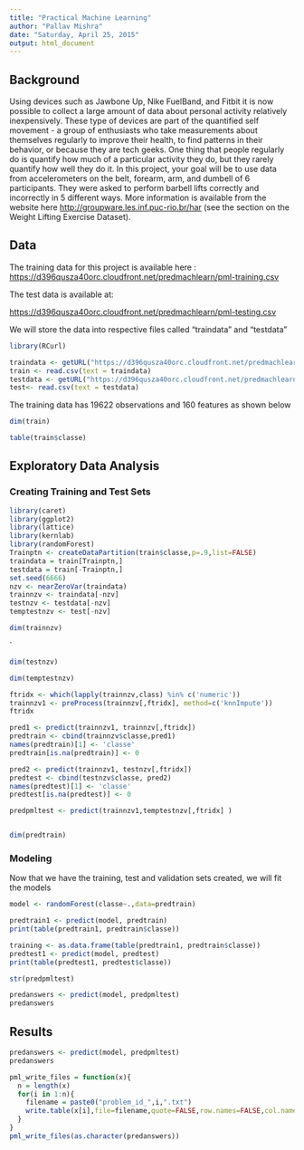 ```yaml
---
title: "Practical Machine Learning"
author: "Pallav Mishra"
date: "Saturday, April 25, 2015"
output: html_document
---
```

## Background 
Using devices such as Jawbone Up, Nike FuelBand, and Fitbit it is now possible to collect a large amount of data about personal activity relatively inexpensively. These type of devices are part of the quantified self movement - a group of enthusiasts who take measurements about themselves regularly to improve their health, to find patterns in their behavior, or because they are tech geeks. One thing that people regularly do is quantify how much of a particular activity they do, but they rarely quantify how well they do it. In this project, your goal will be to use data from accelerometers on the belt, forearm, arm, and dumbell of 6 participants. They were asked to perform barbell lifts correctly and incorrectly in 5 different ways. More information is available from the website here <http://groupware.les.inf.puc-rio.br/har> (see the section on the Weight Lifting Exercise Dataset).

## Data

The training data for this project is available here : <https://d396qusza40orc.cloudfront.net/predmachlearn/pml-training.csv>

The test data is available at:

<https://d396qusza40orc.cloudfront.net/predmachlearn/pml-testing.csv>

We will store the data into respective files called "traindata" and "testdata"

```r
library(RCurl)

traindata <- getURL("https://d396qusza40orc.cloudfront.net/predmachlearn/pml-training.csv", ssl.verifypeer=0L, followlocation=1L)
train <- read.csv(text = traindata)
testdata <- getURL("https://d396qusza40orc.cloudfront.net/predmachlearn/pml-testing.csv", ssl.verifypeer=0L, followlocation=1L)
test<- read.csv(text = testdata)

```

The training data has 19622 observations and 160 features as shown below

```r
dim(train)
```

```r
table(train$classe)
```

## Exploratory Data Analysis
### Creating Training and Test Sets

```r
library(caret)
library(ggplot2)
library(lattice)
library(kernlab)
library(randomForest)
Trainptn <- createDataPartition(train$classe,p=.9,list=FALSE)
traindata = train[Trainptn,]
testdata = train[-Trainptn,]
set.seed(6666)
nzv <- nearZeroVar(traindata)
trainnzv <- traindata[-nzv]
testnzv <- testdata[-nzv]
temptestnzv <- test[-nzv]

dim(trainnzv)
```
`
```r
dim(testnzv)
```

```r
dim(temptestnzv)
```

```r
ftridx <- which(lapply(trainnzv,class) %in% c('numeric'))
trainnzv1 <- preProcess(trainnzv[,ftridx], method=c('knnImpute'))
ftridx
```

```r
pred1 <- predict(trainnzv1, trainnzv[,ftridx])
predtrain <- cbind(trainnzv$classe,pred1)
names(predtrain)[1] <- 'classe'
predtrain[is.na(predtrain)] <- 0

pred2 <- predict(trainnzv1, testnzv[,ftridx])
predtest <- cbind(testnzv$classe, pred2)
names(predtest)[1] <- 'classe'
predtest[is.na(predtest)] <- 0

predpmltest <- predict(trainnzv1,temptestnzv[,ftridx] )


dim(predtrain)
```

### Modeling

Now that we have the training, test and validation sets created, we will fit the models

```r
model <- randomForest(classe~.,data=predtrain)

predtrain1 <- predict(model, predtrain) 
print(table(predtrain1, predtrain$classe))
```

```r
training <- as.data.frame(table(predtrain1, predtrain$classe))
predtest1 <- predict(model, predtest) 
print(table(predtest1, predtest$classe))
```

```r
str(predpmltest)
```

```r
predanswers <- predict(model, predpmltest) 
predanswers
```
## Results

```r
predanswers <- predict(model, predpmltest) 
predanswers
```

```r
pml_write_files = function(x){
  n = length(x)
  for(i in 1:n){
    filename = paste0("problem_id_",i,".txt")
    write.table(x[i],file=filename,quote=FALSE,row.names=FALSE,col.names=FALSE)
  }
}
pml_write_files(as.character(predanswers))
```
